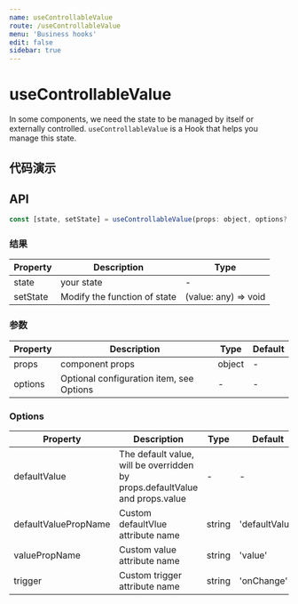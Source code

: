 ```yaml
---
name: useControllableValue
route: /useControllableValue
menu: 'Business hooks'
edit: false
sidebar: true
---
```





# useControllableValue

In some components, we need the state to be managed by itself or externally controlled. `useControllableValue` is a Hook that helps you manage this state.

## 代码演示

<JackBox jsCode={Demo1CodeJsx} tsCode={Demo1CodeTsx} demoName='Uncontrolled component' description='If there is no value in props, the component internal self-care state'>
  <Demo1 />
</JackBox>

<JackBox jsCode={Demo2CodeJsx} tsCode={Demo2CodeTsx} demoName='Controlled component' description='If props has a value field, then the parent takes over the state'>
  <Demo2 />
</JackBox>

<JackBox jsCode={Demo3CodeJsx} tsCode={Demo3CodeTsx} demoName='No value, have onChange component' description='As long as there is an onChange field in props, the onChange function is fired when the state changes'>
  <Demo3 />
</JackBox>

## API

```javascript
const [state, setState] = useControllableValue(props: object, options?: Options)
```

### 结果

| Property | Description                  | Type                 |
|----------|------------------------------|----------------------|
| state    | your state                   | -                    |
| setState | Modify the function of state | (value: any) => void |

### 参数

| Property | Description                              | Type   | Default |
|----------|------------------------------------------|--------|---------|
| props    | component props                          | object | -       |
| options  | Optional configuration item, see Options | -      | -       |


### Options

| Property             | Description                                                                 | Type   | Default        |
|----------------------|-----------------------------------------------------------------------------|--------|----------------|
| defaultValue         | The default value, will be overridden by props.defaultValue and props.value | -      | -              |
| defaultValuePropName | Custom defaultVlue attribute name                                           | string | 'defaultValue' |
| valuePropName        | Custom value attribute name                                                 | string | 'value'        |
| trigger              | Custom trigger attribute name                                               | string | 'onChange'     |